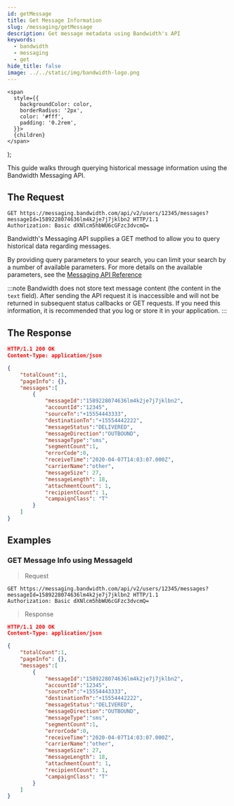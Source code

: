 ```yaml
---
id: getMessage
title: Get Message Information
slug: /messaging/getMessage
description: Get message metadata using Bandwidth's API
keywords:
  - bandwidth
  - messaging
  - get
hide_title: false
image: ../../static/img/bandwidth-logo.png
---
```




    <span
      style={{
        backgroundColor: color,
        borderRadius: '2px',
        color: '#fff',
        padding: '0.2rem',
      }}>
      {children}
    </span>
  );


This guide walks through querying historical message information using the Bandwidth Messaging API.

## The Request

```http
GET https://messaging.bandwidth.com/api/v2/users/12345/messages?messageId=1589228074636lm4k2je7j7jklbn2 HTTP/1.1
Authorization: Basic dXNlcm5hbWU6cGFzc3dvcmQ=
```

Bandwidth's Messaging API supplies a <Highlight color="#00bf8c">GET</Highlight> method to allow you to query historical data regarding messages.

By providing query parameters to your search, you can limit your search by a number of available parameters. For more details on the available parameters, see the [Messaging API Reference](/apis/messaging#operation/GetMessages)

:::note
Bandwidth does not store text message content (the content in the `text` field). After sending the API request it is inaccessible and will not be returned in subsequent status callbacks or GET requests. If you need this information, it is recommended that you log or store it in your application.
:::

## The Response

```json
HTTP/1.1 200 OK
Content-Type: application/json

{
    "totalCount":1,
    "pageInfo": {},
    "messages":[
        {
            "messageId":"1589228074636lm4k2je7j7jklbn2",
            "accountId":"12345",
            "sourceTn":"+15554443333",
            "destinationTn":"+15554442222",
            "messageStatus":"DELIVERED",
            "messageDirection":"OUTBOUND",
            "messageType":"sms",
            "segmentCount":1,
            "errorCode":0,
            "receiveTime":"2020-04-07T14:03:07.000Z",
            "carrierName":"other",
            "messageSize": 27,
            "messageLength": 18,
            "attachmentCount": 1,
            "recipientCount": 1,
            "campaignClass": "T"
        }
    ]
}
```

## Examples

### GET Message Info using MessageId

> Request

```http
GET https://messaging.bandwidth.com/api/v2/users/12345/messages?messageId=1589228074636lm4k2je7j7jklbn2 HTTP/1.1
Authorization: Basic dXNlcm5hbWU6cGFzc3dvcmQ=
```

> Response

```json
HTTP/1.1 200 OK
Content-Type: application/json

{
    "totalCount":1,
    "pageInfo": {},
    "messages":[
        {
            "messageId":"1589228074636lm4k2je7j7jklbn2",
            "accountId":"12345",
            "sourceTn":"+15554443333",
            "destinationTn":"+15554442222",
            "messageStatus":"DELIVERED",
            "messageDirection":"OUTBOUND",
            "messageType":"sms",
            "segmentCount":1,
            "errorCode":0,
            "receiveTime":"2020-04-07T14:03:07.000Z",
            "carrierName":"other",
            "messageSize": 27,
            "messageLength": 18,
            "attachmentCount": 1,
            "recipientCount": 1,
            "campaignClass": "T"
        }
    ]
}
```
